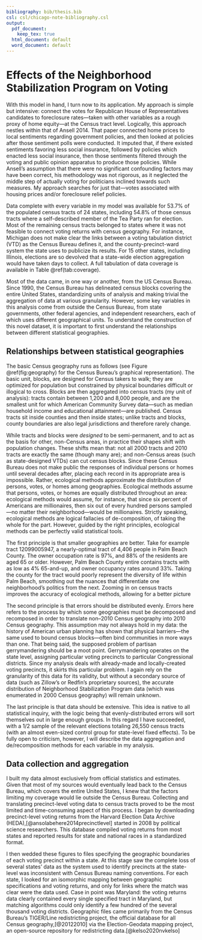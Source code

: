 ```yaml
---
bibliography: bib/thesis.bib
csl: csl/chicago-note-bibliography.csl
output:
  pdf_document:
    keep_tex: true
  html_document: default
  word_document: default
---
```

# Effects of the Neighborhood Stabilization Program on Voting {#outcome}

With this model in hand, I turn now to its application.
My approach is simple but intensive: connect the votes for Republican House of Representatives candidates to foreclosure rates---taken with other variables as a rough proxy of home equity---at the Census tract level.
Logically, this approach nestles within that of Ansell 2014.
That paper connected home prices to local sentiments regarding government policies, and then looked at policies after those sentiment polls were conducted.
It imputed that, if there existed sentiments favoring less social insurance, followed by policies which enacted less social insurance, then those sentiments filtered through the voting and public opinion apparatus to produce those policies.
While Ansell's assumption that there were no significant confounding factors may have been correct, his methodology was not rigorous, as it neglected the middle step of actually voting for politicians inclined towards such measures.
My approach searches for just that---votes associated with housing prices and/or foreclosure relief policies.

Data complete with every variable in my model was available for 53.7% of the populated census tracts of 24 states, including 54.8% of those census tracts where a self-described member of the Tea Party ran for election.
Most of the remaining census tracts belonged to states where it was not feasible to connect voting returns with census geography.
For instance, Michigan does not make clear the links between a voting tabulation district (VTD) as the Census Bureau defines it, and the county-precinct-ward system the state uses to publicize its results.
For 15 other states, including Illinois, elections are so devolved that a state-wide election aggregation would have taken days to collect.
A full tabulation of data coverage is available in Table \@ref(tab:coverage).

Most of the data came, in one way or another, from the US Census Bureau.
Since 1990, the Census Bureau has delineated census blocks covering the entire United States, standardizing units of analysis and making trivial the aggregation of data at various granularity.
However, some key variables in this analysis come from outside the Census Bureau, from state governments, other federal agencies, and independent researchers, each of which uses different geographical units.
To understand the construction of this novel dataset, it is important to first understand the relationships between different statistical geographies.

## Relationships between statistical geographies {#census-geography}
The basic Census geography runs as follows (see Figure \@ref(fig:geography) for the Census Bureau's graphical representation).
The basic unit, blocks, are designed for Census takers to walk; they are optimized for population but constrained by physical boundaries difficult or illogical to cross.
Blocks are then aggregated into census tracts (my unit of analysis): tracts contain between 1,200 and 8,000 people, and are the smallest unit for which American Community Survey data---such as median household income and educational attainment---are published.
Census tracts sit inside counties and then inside states; unlike tracts and blocks, county boundaries are also legal jurisdictions and therefore rarely change.

While tracts and blocks were *designed* to be semi-permanent, and to act as the basis for other, non-Census areas, in practice their shapes shift with population changes.
These shifts mean that: not all 2000 tracts and 2010 tracts are exactly the same (though many are); and non-Census areas (such as state-designed VTDs) can cut census blocks.
Since these Census Bureau does not make public the responses of individual persons or homes until several decades after, placing each record in its appropriate area is impossible.
Rather, ecological methods approximate the distribution of persons, votes, or homes among geographies.
Ecological methods assume that persons, votes, or homes are equally distributed throughout an area: ecological methods would assume, for instance, that since six percent of Americans are millionaires, then six out of every hundred persons sampled---no matter their neighborhood---would be millionaires.
Strictly speaking, ecological methods are logical fallacies of de-composition, of taking the whole for the part.
However, guided by the right principles, ecological methods can be perfectly valid statistical tools.

The first principle is that smaller geographies are better.
Take for example tract 12099005947, a nearly-optimal tract of 4,406 people in Palm Beach County.
The owner occupation rate is 97%, and 88% of the residents are aged 65 or older.
However, Palm Beach County entire contains tracts with as low as 4% 65-and-up, and owner occupancy rates around 33%.
Taking the county for the tract would poorly represent the diversity of life within Palm Beach, smoothing out the nuances that differentiate one neighborhood's politics from the next.
Zooming in on census tracts improves the accuracy of ecological methods, allowing for a better picture

The second principle is that errors should be distributed evenly.
Errors here refers to the process by which some geographies must be decomposed and recomposed in order to translate non--2010 Census geography into 2010 Census geography.
This assumption may not always hold in my data: the history of American urban planning has shown that physical barriers---the same used to bound census blocks---often bind communities in more ways than one.
That being said, the supposed problem of partisan gerrymandering should be a moot point.
Gerrymandering operates on the state level, assigning particular voting precincts to particular Congressional districts.
Since my analysis deals with already-made and locally-created voting precincts, it skirts this particular problem.
I again rely on the granularity of this data for its validity, but without a secondary source of data (such as Zillow's or Redfin's proprietary sources), the accurate distribution of Neighborhood Stabilization Program data (which was enumerated in 2000 Census geography) will remain unknown.

The last principle is that data should be extensive.
This idea is native to all statistical inquiry, with the logic being that evenly-distributed errors will sort themselves out in large enough groups.
In this regard I have succeeded, with a 1/2 sample of the relevant elections totaling 26,550 census tracts (with an almost even-sized control group for state-level fixed effects).
To be fully open to criticism, however, I will describe the data aggregation and de/recomposition methods for each variable in my analysis.

## Data collection and aggregation
I built my data almost exclusively from official statistics and estimates.
Given that most of my sources would eventually lead back to the Census Bureau, which covers the entire United States, I knew that the factors limiting my coverage would lie outside the Census Bureau.
Collecting and translating precinct-level voting data to census tracts proved to be the most limited and time-consuming aspect of this process.
I began by downloading precinct-level voting returns from the Harvard Election Data Archive (HEDA),[@ansolabehere2014precinctlevel] started in 2008 by political science researchers.
This database compiled voting returns from most states and reported results for state and national races in a standardized format.

I then wedded these figures to files specifying the geographic boundaries of each voting precinct within a state.
At this stage saw the complete loss of several states' data as the system used to identify precincts at the state-level was inconsistent with Census Bureau naming conventions.
For each state, I looked for an isomorphic mapping between geographic specifications and voting returns, and only for links where the match was clear were the data used.
Case in point was Maryland: the voting returns data clearly contained every single specified tract in Maryland, but matching algorithms could only identify a few hundred of the several thousand voting districts.
Geographic files came primarily from the Census Bureau's TIGER/Line redistricting project, the official database for all Census geography,[@20122010] via the Election-Geodata mapping project, an open-source repository for redistricting data.[@kelso2020nvkelso]

